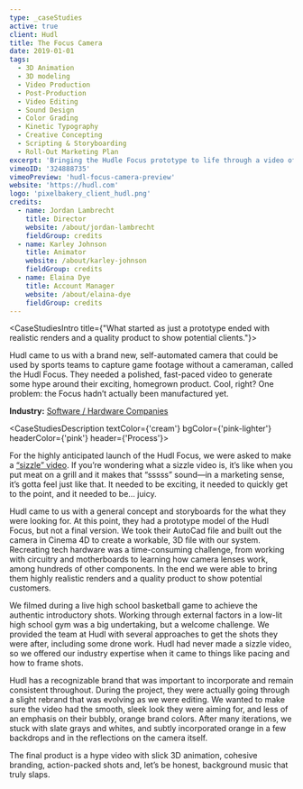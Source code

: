 ```yaml
---
type: _caseStudies
active: true
client: Hudl
title: The Focus Camera
date: 2019-01-01
tags:
  - 3D Animation
  - 3D modeling
  - Video Production
  - Post-Production
  - Video Editing
  - Sound Design
  - Color Grading
  - Kinetic Typography
  - Creative Concepting
  - Scripting & Storyboarding
  - Roll-Out Marketing Plan
excerpt: 'Bringing the Hudle Focus prototype to life through a video of highly realistic models using 3D animation and modeling and video production.'
vimeoID: '324888735'
vimeoPreview: 'hudl-focus-camera-preview'
website: 'https://hudl.com'
logo: 'pixelbakery_client_hudl.png'
credits:
  - name: Jordan Lambrecht
    title: Director
    website: /about/jordan-lambrecht
    fieldGroup: credits
  - name: Karley Johnson
    title: Animator
    website: /about/karley-johnson
    fieldGroup: credits
  - name: Elaina Dye
    title: Account Manager
    website: /about/elaina-dye
    fieldGroup: credits
---
```


<CaseStudiesIntro title={"What started as just a prototype ended with realistic renders and a quality product to show potential clients."}>

Hudl came to us with a brand new, self-automated camera that could be used by sports teams to capture game footage without a cameraman, called the Hudl Focus. They needed a polished, fast-paced video to generate some hype around their exciting, homegrown product. Cool, right? One problem: the Focus hadn’t actually been manufactured yet.

**Industry:** [Software / Hardware Companies](/industries/saas-video-production)

</CaseStudiesIntro>

<CaseStudiesDescription textColor={'cream'} bgColor={'pink-lighter'} headerColor={'pink'} header={'Process'}>

For the highly anticipated launch of the Hudl Focus, we were asked to make a [“sizzle” video](/services/video-production). If you’re wondering what a sizzle video is, it’s like when you put meat on a grill and it makes that “sssss” sound—in a marketing sense, it’s gotta feel just like that. It needed to be exciting, it needed to quickly get to the point, and it needed to be… juicy.

Hudl came to us with a general concept and storyboards for the what they were looking for. At this point, they had a prototype model of the Hudl Focus, but not a final version. We took their AutoCad file and built out the camera in Cinema 4D to create a workable, 3D file with our system. Recreating tech hardware was a time-consuming challenge, from working with circuitry and motherboards to learning how camera lenses work, among hundreds of other components. In the end we were able to bring them highly realistic renders and a quality product to show potential customers.

We filmed during a live high school basketball game to achieve the authentic introductory shots. Working through external factors in a low-lit high school gym was a big undertaking, but a welcome challenge. We provided the team at Hudl with several approaches to get the shots they were after, including some drone work. Hudl had never made a sizzle video, so we offered our industry expertise when it came to things like pacing and how to frame shots.

Hudl has a recognizable brand that was important to incorporate and remain consistent throughout. During the project, they were actually going through a slight rebrand that was evolving as we were editing. We wanted to make sure the video had the smooth, sleek look they were aiming for, and less of an emphasis on their bubbly, orange brand colors. After many iterations, we stuck with slate grays and whites, and subtly incorporated orange in a few backdrops and in the reflections on the camera itself.

The final product is a hype video with slick 3D animation, cohesive branding, action-packed shots and, let’s be honest, background music that truly slaps.

</CaseStudiesDescription>
